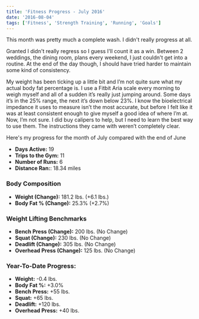 ```yaml
---
title: 'Fitness Progress - July 2016'
date: '2016-08-04'
tags: ['Fitness', 'Strength Training', 'Running', 'Goals']
---
```


This month was pretty much a complete wash. I didn't really progress at all.

Granted I didn't really regress so I guess I'll count it as a win. Between 2 weddings, the dining room, plans every weekend, I just couldn't get into a routine. At the end of the day though, I should have tried harder to maintain some kind of consistency.

My weight has been ticking up a little bit and I’m not quite sure what my actual body fat percentage is. I use a Fitbit Aria scale every morning to weigh myself and all of a sudden it’s really just jumping around. Some days it’s in the 25% range, the next it’s down below 23%. I know the bioelectrical impedance it uses to measure isn’t the most accurate, but before I felt like it was at least consistent enough to give myself a good idea of where I’m at. Now, I’m not sure. I did buy calipers to help, but I need to learn the best way to use them. The instructions they came with weren’t completely clear.

Here's my progress for the month of July compared with the end of June

-   **Days Active:** 19
-   **Trips to the Gym:** 11
-   **Number of Runs:** 6
-   **Distance Ran:**: 18.34 miles

### Body Composition

-   **Weight (Change):** 181.2 lbs. (+6.1 lbs.)
-   **Body Fat % (Change):** 25.3% (+2.7%)

### Weight Lifting Benchmarks

-   **Bench Press (Change):** 200 lbs. (No Change)
-   **Squat (Change):** 230 lbs. (No Change)
-   **Deadlift (Change):** 305 lbs. (No Change)
-   **Overhead Press (Change):** 125 lbs. (No Change)

### Year-To-Date Progress:

-   **Weight:** -0.4 lbs.
-   **Body Fat %:** +3.0%
-   **Bench Press:** +55 lbs.
-   **Squat:** +65 lbs.
-   **Deadlift:** +120 lbs.
-   **Overhead Press:** +40 lbs.
